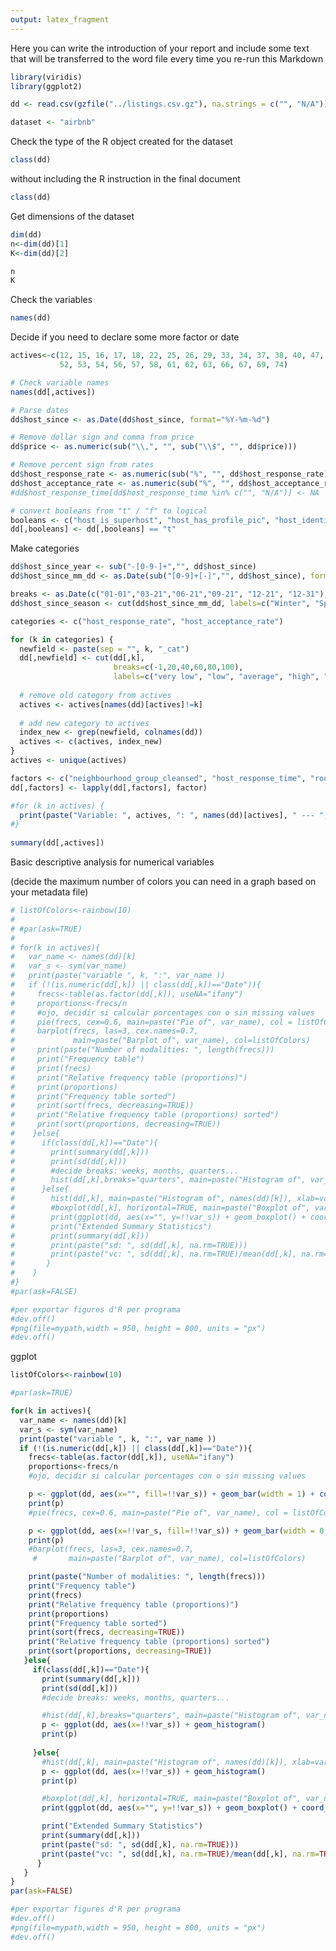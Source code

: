 ```yaml
---
output: latex_fragment
---
```


Here you can write the introduction of your report and include some text that will be transferred to the word file every time you re-run this Markdown

```r
library(viridis)
library(ggplot2)

dd <- read.csv(gzfile("../listings.csv.gz"), na.strings = c("", "N/A"))

dataset <- "airbnb"
```

Check the type of the R object created for the dataset

```r
class(dd)
```

without including the R instruction in the final document

```r
class(dd)
```

Get dimensions of the dataset
```r
dim(dd)
n<-dim(dd)[1]
K<-dim(dd)[2]

n
K
```
Check the variables

```r
names(dd)
```
Decide if you need to declare some more factor or date

```r
actives<-c(12, 15, 16, 17, 18, 22, 25, 26, 29, 33, 34, 37, 38, 40, 47, 48, 51,
           52, 53, 54, 56, 57, 58, 61, 62, 63, 66, 67, 69, 74)

# Check variable names
names(dd[,actives])

# Parse dates
dd$host_since <- as.Date(dd$host_since, format="%Y-%m-%d")

# Remove dollar sign and comma from price
dd$price <- as.numeric(sub("\\,", "", sub("\\$", "", dd$price)))

# Remove percent sign from rates
dd$host_response_rate <- as.numeric(sub("%", "", dd$host_response_rate))
dd$host_acceptance_rate <- as.numeric(sub("%", "", dd$host_acceptance_rate))
#dd$host_response_time[dd$host_response_time %in% c("", "N/A")] <- NA 

# convert booleans from "t" / "f" to logical
booleans <- c("host_is_superhost", "host_has_profile_pic", "host_identity_verified", "instant_bookable")
dd[,booleans] <- dd[,booleans] == "t"

```

Make categories

```r

dd$host_since_year <- sub("-[0-9-]+","", dd$host_since)
dd$host_since_mm_dd <- as.Date(sub("[0-9]+[-]","", dd$host_since), format="%m-%d")

breaks <- as.Date(c("01-01","03-21","06-21","09-21", "12-21", "12-31"), format="%m-%d")
dd$host_since_season <- cut(dd$host_since_mm_dd, labels=c("Winter", "Spring", "Summer", "Autumn", "Winter"), breaks=breaks)

categories <- c("host_response_rate", "host_acceptance_rate")

for (k in categories) {
  newfield <- paste(sep = "", k, "_cat")
  dd[,newfield] <- cut(dd[,k],
                       breaks=c(-1,20,40,60,80,100),
                       labels=c("very low", "low", "average", "high", "very high"))
  
  # remove old category from actives
  actives <- actives[names(dd)[actives]!=k]
  
  # add new category to actives
  index_new <- grep(newfield, colnames(dd))
  actives <- c(actives, index_new)
}
actives <- unique(actives)

factors <- c("neighbourhood_group_cleansed", "host_response_time", "room_type")
dd[,factors] <- lapply(dd[,factors], factor)

#for (k in actives) {
  print(paste("Variable: ", actives, ": ", names(dd)[actives], " --- ", lapply(dd[,actives], class)))
#}
  
summary(dd[,actives])

```

Basic descriptive analysis for numerical variables

(decide the maximum number of colors you can need in a graph based on your metadata file)
```r
# listOfColors<-rainbow(10)
# 
# #par(ask=TRUE)
# 
# for(k in actives){
#   var_name <- names(dd)[k]
#   var_s <- sym(var_name)
#   print(paste("variable ", k, ":", var_name ))
#   if (!(is.numeric(dd[,k]) || class(dd[,k])=="Date")){
#     frecs<-table(as.factor(dd[,k]), useNA="ifany")
#     proportions<-frecs/n
#     #ojo, decidir si calcular porcentages con o sin missing values
#     pie(frecs, cex=0.6, main=paste("Pie of", var_name), col = listOfColors)
#     barplot(frecs, las=3, cex.names=0.7,
#             main=paste("Barplot of", var_name), col=listOfColors)
#     print(paste("Number of modalities: ", length(frecs)))
#     print("Frequency table")
#     print(frecs)
#     print("Relative frequency table (proportions)")
#     print(proportions)
#     print("Frequency table sorted")
#     print(sort(frecs, decreasing=TRUE))
#     print("Relative frequency table (proportions) sorted")
#     print(sort(proportions, decreasing=TRUE))
#    }else{
#      if(class(dd[,k])=="Date"){
#        print(summary(dd[,k]))
#        print(sd(dd[,k]))
#        #decide breaks: weeks, months, quarters...
#        hist(dd[,k],breaks="quarters", main=paste("Histogram of", var_name), xlab = var_name)
#      }else{
#        hist(dd[,k], main=paste("Histogram of", names(dd)[k]), xlab=var_name, col = listOfColors)
#        #boxplot(dd[,k], horizontal=TRUE, main=paste("Boxplot of", var_name), col = listOfColors)
#        print(ggplot(dd, aes(x="", y=!!var_s)) + geom_boxplot() + coord_flip())
#        print("Extended Summary Statistics")
#        print(summary(dd[,k]))
#        print(paste("sd: ", sd(dd[,k], na.rm=TRUE)))
#        print(paste("vc: ", sd(dd[,k], na.rm=TRUE)/mean(dd[,k], na.rm=TRUE)))
#       }
#    }
#}
#par(ask=FALSE)

#per exportar figures d'R per programa
#dev.off()
#png(file=mypath,width = 950, height = 800, units = "px")
#dev.off()
```

ggplot

```r
listOfColors<-rainbow(10)

#par(ask=TRUE)

for(k in actives){
  var_name <- names(dd)[k]
  var_s <- sym(var_name)
  print(paste("variable ", k, ":", var_name ))
  if (!(is.numeric(dd[,k]) || class(dd[,k])=="Date")){
    frecs<-table(as.factor(dd[,k]), useNA="ifany")
    proportions<-frecs/n
    #ojo, decidir si calcular porcentages con o sin missing values

    p <- ggplot(dd, aes(x="", fill=!!var_s)) + geom_bar(width = 1) + coord_polar("y", start=0)
    print(p)
    #pie(frecs, cex=0.6, main=paste("Pie of", var_name), col = listOfColors)

    p <- ggplot(dd, aes(x=!!var_s, fill=!!var_s)) + geom_bar(width = 0.7) + theme(legend.position = "none")
    print(p)
    #barplot(frecs, las=3, cex.names=0.7,
     #       main=paste("Barplot of", var_name), col=listOfColors)

    print(paste("Number of modalities: ", length(frecs)))
    print("Frequency table")
    print(frecs)
    print("Relative frequency table (proportions)")
    print(proportions)
    print("Frequency table sorted")
    print(sort(frecs, decreasing=TRUE))
    print("Relative frequency table (proportions) sorted")
    print(sort(proportions, decreasing=TRUE))
   }else{
     if(class(dd[,k])=="Date"){
       print(summary(dd[,k]))
       print(sd(dd[,k]))
       #decide breaks: weeks, months, quarters...

       #hist(dd[,k],breaks="quarters", main=paste("Histogram of", var_name), xlab = var_name)
       p <- ggplot(dd, aes(x=!!var_s)) + geom_histogram()
       print(p)
       
     }else{
       #hist(dd[,k], main=paste("Histogram of", names(dd)[k]), xlab=var_name, col = listOfColors)
       p <- ggplot(dd, aes(x=!!var_s)) + geom_histogram()
       print(p)

       #boxplot(dd[,k], horizontal=TRUE, main=paste("Boxplot of", var_name), col = listOfColors)
       print(ggplot(dd, aes(x="", y=!!var_s)) + geom_boxplot() + coord_flip())

       print("Extended Summary Statistics")
       print(summary(dd[,k]))
       print(paste("sd: ", sd(dd[,k], na.rm=TRUE)))
       print(paste("vc: ", sd(dd[,k], na.rm=TRUE)/mean(dd[,k], na.rm=TRUE)))
      }
   }
}
par(ask=FALSE)

#per exportar figures d'R per programa
#dev.off()
#png(file=mypath,width = 950, height = 800, units = "px")
#dev.off()
```
